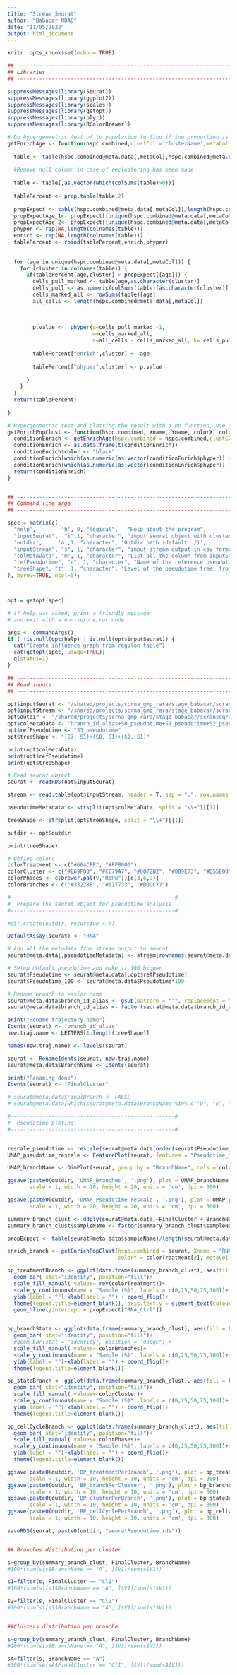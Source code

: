```yaml
---
title: "Stream Seurat"
author: "Babacar NDAO"
date: "11/05/2022"
output: html_document
---
```


```r
knitr::opts_chunk$set(echo = TRUE)
```

```r
## -----------------------------------------------------------------------------
## Libraries
## -----------------------------------------------------------------------------

suppressMessages(library(Seurat))
suppressMessages(library(ggplot2))
suppressMessages(library(scales))
suppressMessages(library(getopt))
suppressMessages(library(plyr))
suppressMessages(library(RColorBrewer))

# Do hypergeometric test of to population to find if ine proportion is significantly increased
getEnrichAge <- function(hspc.combined,clustCol ='clusterName',metaCol = "age") {
  
  table <- table(hspc.combined@meta.data[,metaCol],hspc.combined@meta.data[,clustCol])
  
  #Remove null column in case of reclustering has been made
  
  table <- table[,as.vector(which(colSums(table)>0))]
  
  tablePercent <- prop.table(table,2)
  
  propExpect <- table(hspc.combined@meta.data[,metaCol])/length(hspc.combined@meta.data[,metaCol])
  propExpectAge_1<- propExpect[[unique(hspc.combined@meta.data[,metaCol])[1]]]
  propExpectAge_2<- propExpect[[unique(hspc.combined@meta.data[,metaCol])[2]]]
  phyper <- rep(NA,length(colnames(table)))
  enrich <- rep(NA,length(colnames(table)))
  tablePercent <- rbind(tablePercent,enrich,phyper)
  
  
  for (age in unique(hspc.combined@meta.data[,metaCol])) {
    for (cluster in colnames(table)) {
      if(tablePercent[age,cluster] > propExpect[[age]]) {
        cells_pull_marked <- table[age,as.character(cluster)]
        cells_pull <- as.numeric(colSums(table)[as.character(cluster)])
        cells_marked_all <- rowSums(table)[age]
        all_cells <- length(hspc.combined@meta.data[,metaCol])
        
        
        
        p.value <-  phyper(q=cells_pull_marked -1, 
                           m=cells_marked_all,
                           n=all_cells - cells_marked_all, k= cells_pull, lower.tail=FALSE)
        
        tablePercent["enrich",cluster] <- age
        
        tablePercent["phyper",cluster] <- p.value
        
      }
    }
  }
  return(tablePercent)
  
}

# Hypergeometric test and plotting the result with a bp function, use a getEnrichAge
getEnrichPopClust <- function(hspc.combined, Xname, Yname, colorX, colorY, metaCol = "AGE", clustCol = "numclust"){
  conditionEnrich <- getEnrichAge(hspc.combined = hspc.combined,clustCol = clustCol, metaCol = metaCol)
  conditionEnrich <- as.data.frame(t(conditionEnrich))
  conditionEnrich$color <- "black"
  conditionEnrich[which(as.numeric(as.vector(conditionEnrich$phyper)) < 0.01 & conditionEnrich$enrich == Xname),"color"] <- colorX
  conditionEnrich[which(as.numeric(as.vector(conditionEnrich$phyper)) < 0.01 & conditionEnrich$enrich == Yname),"color"] <- colorY
  return(conditionEnrich)
}


## -----------------------------------------------------------------------------
## Command line args
## -----------------------------------------------------------------------------

spec = matrix(c(
  'help',        'h', 0, "logical",   "Help about the program",
  "inputSeurat",  "i",1, "character", "input seurat object with cluster column names numclust",
  'outdir',     'o',1, "character", 'Outdir path (default ./)',
  "inputStream", "s", 1, "character", "input stream output in csv format",
  "colMetaData", "m", 1, "character", "List all the column from inputStream that you want to transfer (sep by +)",
  "refPseudotime", "r", 1, "character", "Name of the reference pseudotime",
  "treeShape", "t", 1, "character", "Level of the pseudotime tree, from the root to the leafs (sep by +)"
), byrow=TRUE, ncol=5);



opt = getopt(spec)

# if help was asked, print a friendly message
# and exit with a non-zero error code

args <- commandArgs()
if ( !is.null(opt$help) | is.null(opt$inputSeurat)) {
  cat("Create influence graph from regulon table")
  cat(getopt(spec, usage=TRUE))
  q(status=1)
}

## ---------------------------------------------------------------------
## Read inputs
## ---------------------------------------------------------------------

opt$inputSeurat <- "/shared/projects/scrna_gmp_rara/stage_babacar/scranseq/analysis/output/RNA/IntegrationAnalysis/seurat_annotated.rds"
opt$inputStream <- "/shared/projects/scrna_gmp_rara/stage_babacar/scranseq/analysis/output/RNA/streamAnalysis/stream_metadata.csv"
opt$outdir <- "/shared/projects/scrna_gmp_rara/stage_babacar/scranseq/analysis/output/RNA/streamAnalysisSeurat/"
opt$colMetaData <- "branch_id_alias+S0_pseudotime+S1_pseudotime+S2_pseudotime+S3_pseudotime"
opt$refPseudotime <- "S3_pseudotime"
opt$treeShape <- "(S3, S1)+(S0, S1)+(S2, S1)"

print(opt$colMetaData)
print(opt$refPseudotime)
print(opt$treeShape)

# Read seurat object
seurat <- readRDS(opt$inputSeurat)

stream <- read.table(opt$inputStream, header = T, sep = ",", row.names = 1)

pseudotimeMetadata <- strsplit(opt$colMetaData, split = "\\+")[[1]]

treeShape <- strsplit(opt$treeShape, split = "\\+")[[1]]

outdir <- opt$outdir

print(treeShape)

# Define colors
colorTreatment <- c("#664CFF", "#FF8000")
colorCluster <- c("#E69F00", "#CC79A7", "#0072B2", "#009E73", "#D55E00", "#56B4E9", "#FF0000")
colorPhases <- c(brewer.pal(9,"RdPu"))[c(3,6,9)]
colorBranches <- c("#332288", "#117733", "#DDCC77")

#----------------------------------------------------#
#  Prepare the seurat object for pseudotime analysis
#----------------------------------------------------#

#dir.create(outdir, recursive = T)

DefaultAssay(seurat) <- "RNA"

# Add all the metadata from stream output to seurat
seurat@meta.data[,pseudotimeMetadata] <- stream[rownames(seurat@meta.data), pseudotimeMetadata]

# Setup default pseudotime and make it 100 bigger
seurat$Pseudotime <- seurat@meta.data[,opt$refPseudotime]
seurat$Pseudotime_100 <- seurat@meta.data$Pseudotime*100

# Rename branch to easier name
seurat@meta.data$branch_id_alias <- gsub(pattern = "'", replacement = "", x = seurat@meta.data$branch_id_alias)
seurat@meta.data$branch_id_alias <- factor(seurat@meta.data$branch_id_alias, levels = treeShape)

print("Rename trajectory name")
Idents(seurat) <- "branch_id_alias"
new.traj.name <- LETTERS[1:length(treeShape)]

names(new.traj.name) <- levels(seurat)

seurat <- RenameIdents(seurat, new.traj.name)
seurat@meta.data$BranchName <- Idents(seurat)

print("Renaming done")
Idents(seurat) <- "FinalCluster"

# seurat@meta.data$FinalBranch <- FALSE
# seurat@meta.data[which(seurat@meta.data$BranchName %in% c("D", "E", "B")), "FinalBranch"] <- TRUE

#----------------------------------------------------#
#  Pseudotime ploting
#----------------------------------------------------#


rescale_pseudotime <- rescale(seurat@meta.data[order(seurat$Pseudotime_100, decreasing = F), "Pseudotime_100"], to = c(0,1))
UMAP_pseudotime_rescale <- FeaturePlot(seurat, features = "Pseudotime_100", pt.size = 0.4) + scale_color_viridis_c(option = "C", values = rescale_pseudotime)

UMAP_branchName <- DimPlot(seurat, group.by = "BranchName", cols = colorBranches, pt.size = 0.4)

ggsave(paste0(outdir, 'UMAP_Branches', '.png'), plot = UMAP_branchName, device = 'png', path = NULL, 
       scale = 1, width = 20, height = 20, units = 'cm', dpi = 300)

ggsave(paste0(outdir, 'UMAP_Pseudotime_rescale', '.png'), plot = UMAP_pseudotime_rescale, device = 'png', path = NULL, 
       scale = 1, width = 20, height = 20, units = 'cm', dpi = 300)

summary_branch_clust <- ddply(seurat@meta.data,~FinalCluster + BranchName + sampleName + phases, nrow)
summary_branch_clust$sampleName <- factor(summary_branch_clust$sampleName, levels = c("RNA_RA", "RNA_Ctrl"))

propExpect <- table(seurat@meta.data$sampleName)/length(seurat@meta.data$sampleName)[]

enrich_branch <- getEnrichPopClust(hspc.combined = seurat, Xname = "RNA_Ctrl", Yname = "RNA_RA", colorX = colorTreatment[1],
                                   colorY = colorTreatment[2], metaCol = "sampleName", clustCol = "BranchName")

bp_treatmentBranch <- ggplot(data.frame(summary_branch_clust), aes(fill = sampleName,y = V1, x=BranchName)) +
  geom_bar( stat="identity", position="fill")+
  scale_fill_manual( values= rev(colorTreatment))+
  scale_y_continuous(name = "Sample (%)", labels = c(0,25,50,75,100))+
  ylab(label = "")+xlab(label = "") + coord_flip()+ 
  theme(legend.title=element_blank(), axis.text.y = element_text(colour = enrich_branch[,"color"])) +
  geom_hline(yintercept = propExpect["RNA_Ctrl"])


bp_branchState <- ggplot(data.frame(summary_branch_clust), aes(fill = BranchName,y = V1, x=FinalCluster)) +
  geom_bar( stat="identity", position="fill")+ 
  #geom_bar(stat = "identity", position = "dodge") +
  scale_fill_manual( values= colorBranches)+
  scale_y_continuous(name = "Sample (%)", labels = c(0,25,50,75,100))+
  ylab(label = "")+xlab(label = "") + coord_flip()+
  theme(legend.title=element_blank())

bp_stateBranch <- ggplot(data.frame(summary_branch_clust), aes(fill = FinalCluster,y = V1, x=BranchName)) +
  geom_bar( stat="identity", position="fill")+
  scale_fill_manual( values= colorCluster)+
  scale_y_continuous(name = "Sample (%)", labels = c(0,25,50,75,100))+
  ylab(label = "")+xlab(label = "") + coord_flip()+
  theme(legend.title=element_blank())

bp_cellCycleBranch <- ggplot(data.frame(summary_branch_clust), aes(fill = phases,y = V1, x=BranchName)) +
  geom_bar( stat="identity", position="fill")+
  scale_fill_manual( values= colorPhases)+
  scale_y_continuous(name = "Sample (%)", labels = c(0,25,50,75,100))+
  ylab(label = "")+xlab(label = "") + coord_flip()+
  theme(legend.title=element_blank())

ggsave(paste0(outdir, 'BP_treatmentPerBranch', '.png'), plot = bp_treatmentBranch, device = 'png', path = NULL, 
       scale = 1, width = 10, height = 10, units = 'cm', dpi = 300)
ggsave(paste0(outdir, 'BP_branchPerCluster', '.png'), plot = bp_branchState, device = 'png', path = NULL, 
       scale = 1, width = 10, height = 10, units = 'cm', dpi = 300)
ggsave(paste0(outdir, 'BP_clusterPerBranch', '.png'), plot = bp_stateBranch, device = 'png', path = NULL, 
       scale = 1, width = 10, height = 10, units = 'cm', dpi = 300)
ggsave(paste0(outdir, 'BP_cellCyclePerBranch', '.png'), plot = bp_cellCycleBranch, device = 'png', path = NULL, 
       scale = 1, width = 10, height = 10, units = 'cm', dpi = 300)

saveRDS(seurat, paste0(outdir, "seuratPseudotime.rds"))


## Branches distribution per cluster

s=group_by(summary_branch_clust, FinalCluster, BranchName)
#100*(sum(s[s$BranchName == "A", ]$V1)/sum(s$V1))

s1=filter(s, FinalCluster == "Cl1")
#100*(sum(s1[s1$BranchName == "A", ]$V1)/sum(s1$V1))

s2=filter(s, FinalCluster == "Cl2")
#100*(sum(s1[s1$BranchName == "A", ]$V1)/sum(s1$V1))


##Clusters distribution per branche

s=group_by(summary_branch_clust, FinalCluster, BranchName)
#100*(sum(s[s$BranchName == "A", ]$V1)/sum(s$V1))

sA=filter(s, BranchName == "A")
#100*(sum(sA[sA$FinalCluster == "Cl1", ]$V1)/sum(sA$V1))

```

